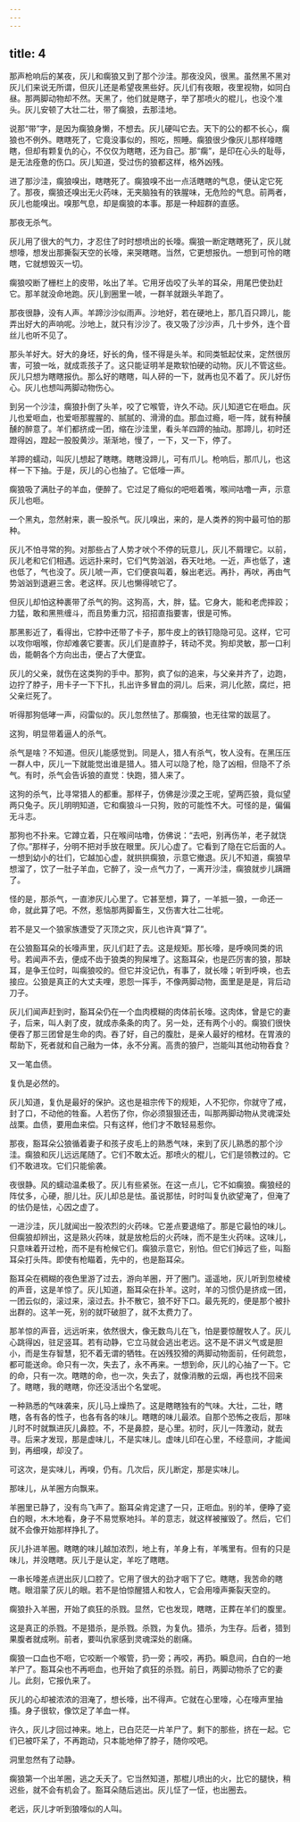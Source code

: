 ```yaml
---
---
---
```

title: 4
---



那声枪响后的某夜，灰儿和瘸狼又到了那个沙洼。那夜没风，很黑。虽然黑不黑对灰儿们来说无所谓，但灰儿还是希望夜黑些好。灰儿们有夜眼，夜里视物，如同白昼。那两脚动物却不然。天黑了，他们就是瞎子，举了那喷火的棍儿，也没个准头。灰儿安顿了大壮二壮，带了瘸狼，去那洼地。

说那“带”字，是因为瘸狼身懒，不想去。灰儿硬叫它去。天下的公的都不长心，瘸狼也不例外。瞎瞎死了，它竟没事似的，照吃，照睡。瘸狼很少像灰儿那样嚎瞎瞎，但却有颗复仇的心，不仅仅为瞎瞎，还为自己。那“瘸”，是印在心头的耻辱，是无法痊惫的伤口。灰儿知道，受过伤的狼都这样，格外凶残。

进了那沙洼，瘸狼嗅出，瞎瞎死了。瘸狼嗅不出一点活瞎瞎的气息，便认定它死了。那夜，瘸狼还嗅出无火药味，无夹脑独有的铁腥味，无危险的气息。前两者，灰儿也能嗅出。嗅那气息，却是瘸狼的本事。那是一种超群的直感。

那夜无杀气。

灰儿用了很大的气力，才忍住了时时想喷出的长嚎。瘸狼一断定瞎瞎死了，灰儿就想嚎，想发出那撕裂天空的长嚎，来哭瞎瞎。当然，它更想报仇。一想到可怜的瞎瞎，它就想毁灭一切。

瘸狼咬断了栅栏上的皮带，吆出了羊。它用牙齿咬了头羊的耳朵，用尾巴使劲赶它。那羊就没命地跑。灰儿到圈里一唬，一群羊就跟头羊跑了。

那夜很静，没有人声。羊蹄沙沙似雨声。沙地好，若在硬地上，那几百只蹄儿，能弄出好大的声响呢。沙地上，就只有沙沙了。夜又吸了沙沙声，几十步外，连个音丝儿也听不见了。

那头羊好大。好大的身坯，好长的角，怪不得是头羊。和同类牴起仗来，定然很厉害，可狼一吆，就成乖孩子了。这只能证明羊是欺软怕硬的动物。灰儿不管这些。灰儿只想为瞎瞎报仇。那么好的瞎瞎，叫人砰的一下，就再也见不着了。灰儿好伤心。灰儿也想叫两脚动物伤心。

到另一个沙洼，瘸狼扑倒了头羊，咬了它喉管，许久不动。灰儿知道它在咂血。灰儿也爱咂血，也爱咂那腥腥的、腻腻的、滑滑的血。那血过瘾，咂一阵，就有种醺醺的醉意了。羊们都挤成一团，缩在沙洼里，看头羊四蹄的抽动。那蹄儿，初时还蹬得凶，蹬起一股股黄沙。渐渐地，慢了，一下，又一下，停了。

羊蹄的蠕动，叫灰儿想起了瞎瞎。瞎瞎没蹄儿，可有爪儿。枪响后，那爪儿，也这样一下下抽。于是，灰儿的心也抽了。它低嚎一声。

瘸狼吸了满肚子的羊血，便醉了。它过足了瘾似的吧咂着嘴，喉间咕噜一声，示意灰儿也咂。

一个黑丸，忽然射来，裹一股杀气。灰儿嗅出，来的，是人类养的狗中最可怕的那种。

灰儿不怕寻常的狗。对那些占了人势才吠个不停的玩意儿，灰儿不屑理它。以前，灰儿老和它们相遇。远远扑来时，它们气势汹汹，吞天吐地。一近，声也低了，速也低了，气也没了。灰儿唬一声，它们便哀叫着，躲出老远。再扑，再吠，再由气势汹汹到退避三舍。老这样。灰儿也懒得唬它了。

但灰儿却怕这种裹带了杀气的狗。这狗高，大，胖，猛。它身大，能和老虎摔跤；力猛，敢和黑熊缠斗，而且势重力沉，招招直指要害，很是可怖。

那黑影近了，看得出，它脖中还带了卡子，那牛皮上的铁钉隐隐可见。这样，它可以攻你咽喉，你却难袭它要害。灰儿们是直脖子，转动不灵。狗却灵敏，那一口利齿，能朝各个方向出击，便占了大便宜。

灰儿的父亲，就伤在这类狗的手中。那狗，疯了似的追来，与父亲并齐了，边跑，边拧了脖子，用卡子一下下扎，扎出许多冒血的洞儿。后来，洞儿化脓，腐烂，把父亲烂死了。

听得那狗低哮一声，闷雷似的。灰儿忽然怯了。那瘸狼，也无往常的跋扈了。

这狗，明显带着逼人的杀气。

杀气是啥？不知道。但灰儿能感觉到。同是人，猎人有杀气，牧人没有。在黑压压一群人中，灰儿一下就能觉出谁是猎人。猎人可以隐了枪，隐了凶相，但隐不了杀气。有时，杀气会告诉狼的直觉：快跑，猎人来了。

这狗的杀气，比寻常猎人的都重。那样子，仿佛是沙漠之王呢，望两匹狼，竟似望两只兔子。灰儿明明知道，它和瘸狼斗一只狗，败的可能性不大。可怪的是，偏偏无斗志。

那狗也不扑来。它蹲立着，只在喉间咕噜，仿佛说：“去吧，别再伤羊，老子就饶了你。”那样子，分明不把对手放在眼里。灰儿心虚了。它看到了隐在它后面的人。一想到幼小的壮们，它越加心虚，就拱拱瘸狼，示意它撤退。灰儿不知道，瘸狼早想溜了，饮了一肚子羊血，它醉了，没一点气力了，一离开沙洼，瘸狼就步儿蹒跚了。

怪的是，那杀气，一直渗灰儿心里了。它甚至想，算了，一羊抵一狼，一命还一命，就此算了吧。不然，惹恼那两脚畜生，又伤害大壮二壮呢。

若不是又一个狼家族遭受了灭顶之灾，灰儿也许真“算了”。

在公狼豁耳朵的长嚎声里，灰儿们赶了去。这是规矩。那长嚎，是呼唤同类的讯号。若闻声不去，便成不齿于狼类的狗屎堆了。这豁耳朵，也是匹厉害的狼，那缺耳，是争王位时，叫瘸狼咬的。但它并没记仇，有事了，就长嚎；听到呼唤，也去接应。公狼是真正的大丈夫哩，恩怨一挥手，不像两脚动物，面里是是是，背后动刀子。

灰儿们闻声赶到时，豁耳朵仍在一个血肉模糊的肉体前长嚎。这肉体，曾是它的妻子，后来，叫人剥了皮，就成赤条条的肉了。另一处，还有两个小的。瘸狼们很快便吞了那三团曾是生命的肉。吞了好，自己的腹肚，是亲人最好的棺材。在胃液的帮助下，死者就和自己融为一体，永不分离。高贵的狼尸，岂能叫其他动物吞食？

又一笔血债。

复仇是必然的。

灰儿知道，复仇是最好的保护。这也是祖宗传下的规矩，人不犯你，你就守了戒，封了口，不动他的牲畜。人若伤了你，你必须狠狠还击，叫那两脚动物从灵魂深处战栗。血债，要用血来偿。只有这样，他们才不敢轻易惹你。

那夜，豁耳朵公狼循着妻子和孩子皮毛上的熟悉气味，来到了灰儿熟悉的那个沙洼。瘸狼和灰儿远远尾随了。它们不敢太近。那喷火的棍儿，它们是领教过的。它们不敢进攻。它们只能偷袭。

夜很静。风的蠕动温柔极了。灰儿有些紧张。在这一点儿，它不如瘸狼。瘸狼经的阵仗多，心硬，胆儿壮。灰儿却总是怯。虽说那怯，时时叫复仇欲望淹了，但淹了的怯仍是怯，心因之虚了。

一进沙洼，灰儿就闻出一股浓烈的火药味。它差点要退缩了。那是它最怕的味儿。但瘸狼却辨出，这是熟火药味，就是放枪后的火药味，而不是生火药味。这味儿，只意味着开过枪，而不是有枪候它们。瘸狼示意它，别怕。但它们掉远了些，叫豁耳朵打头阵。即使有枪瞄着，先中的，也是豁耳朵。

豁耳朵在稠糊的夜色里游了过去，游向羊圈，开了圈门。遥遥地，灰儿听到忽棱棱的声音，这是羊惊了。灰儿知道，豁耳朵在扑羊。这时，羊的习惯仍是挤成一团，一团云似的，滚过来，滚过去。扑不散它，狼不好下口。最先死的，便是那个被扑出群的。这羊一死，别的就吓破胆了，就不太费力了。

那羊惊的声音，远远听来，依然很大，像无数鸟儿在飞，怕是要惊醒牧人了。灰儿心跳得凶，驻足竖耳。若有动静，它立马就会逃出老远。这不是不讲义气或是胆小，而是生存智慧，犯不着无谓的牺牲。在凶残狡猾的两脚动物面前，任何疏忽，都可能送命。命只有一次，失去了，永不再来。一想到命，灰儿的心抽了一下。它的命，只有一次。瞎瞎的命，也一次，失去了，就像消散的云烟，再也找不回来了。瞎瞎，我的瞎瞎，你还没活出个名堂呢。

一种熟悉的气味袭来，灰儿马上燥热了。这是瞎瞎独有的气味。大壮，二壮，瞎瞎，各有各的性子，也各有各的味儿。瞎瞎的味儿最浓。自那个恐怖之夜后，那味儿时不时就飘进灰儿鼻腔。不，不是鼻腔，是心里。初时，灰儿一阵激动，就去寻。后来才发现，那是虚味儿，不是实味儿。虚味儿印在心里，不经意间，才能闻到，再细嗅，却没了。

可这次，是实味儿，再嗅，仍有。几次后，灰儿断定，那是实味儿。

那味儿，从羊圈方向飘来。

羊圈里已静了，没有鸟飞声了。豁耳朵肯定逮了一只，正咂血。别的羊，便睁了瓷白的眼，木木地看，身子不易觉察地抖。羊的意志，就这样被摧毁了。然后，它们就不会像开始那样挣扎了。

灰儿扑进羊圈。瞎瞎的味儿越加浓烈，地上有，羊身上有，羊嘴里有。但有的只是味儿，并没瞎瞎。灰儿于是认定，羊吃了瞎瞎。

一串长嚎差点迸出灰儿口腔了。它用了很大的劲才咽下了它。瞎瞎，我苦命的瞎瞎。眼泪蒙了灰儿的眼。若不是怕惊醒猎人和牧人，它会用嚎声撕裂天空的。

瘸狼扑入羊圈，开始了疯狂的杀戮。显然，它也发现，瞎瞎，正葬在羊们的腹里。

这是真正的杀戮。不是猎杀，是杀戮。杀戮，为复仇。猎杀，为生存。后者，猎到果腹者就成咧。前者，要叫仇家感到灵魂深处的剧痛。

瘸狼一口血也不咂，它咬断一个喉管，扔一旁；再咬，再扔。瞬息间，白白的一地羊尸了。豁耳朵也不再咂血，也开始了疯狂的杀戮。前日，两脚动物杀了它的妻儿。此刻，它报仇来了。

灰儿的心却被浓浓的泪淹了，想长嚎，出不得声。它就在心里嚎，心在嚎声里抽搐。身子很软，像饮足了羊血一样。

许久，灰儿才回过神来。地上，已白茫茫一片羊尸了。剩下的那些，挤在一起。它们已被吓呆了，不再跑动，只本能地伸了脖子，随你咬吧。

洞里忽然有了动静。

瘸狼第一个出羊圈，逃之夭夭了。它当然知道，那棍儿喷出的火，比它的腿快，稍迟些，就不会有机会了。豁耳朵随后逃出。灰儿怔了一怔，也出圈去。

老远，灰儿才听到狼嚎似的人叫。